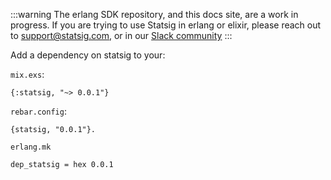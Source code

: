 :::warning
The erlang SDK repository, and this docs site, are a work in progress. If you are trying to use Statsig in erlang or elixir, please reach out to support@statsig.com, or in our [Slack community](https://join.slack.com/t/statsigcommunity/shared_invite/zt-pbp005hg-VFQOutZhMw5Vu9eWvCro9g)
:::

Add a dependency on statsig to your:

`mix.exs`:
```
{:statsig, "~> 0.0.1"}
```
`rebar.config`:
```
{statsig, "0.0.1"}.
```
`erlang.mk`
```
dep_statsig = hex 0.0.1
```
